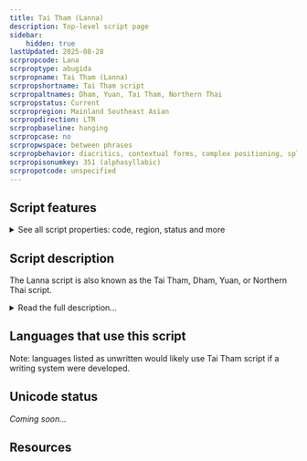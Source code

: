 ```yaml
---
title: Tai Tham (Lanna)
description: Top-level script page
sidebar:
    hidden: true
lastUpdated: 2025-08-28
scrpropcode: Lana
scrproptype: abugida
scrpropname: Tai Tham (Lanna)
scrpropshortname: Tai Tham script
scrpropaltnames: Dham, Yuan, Tai Tham, Northern Thai
scrpropstatus: Current
scrpropregion: Mainland Southeast Asian
scrpropdirection: LTR
scrpropbaseline: hanging
scrpropcase: no
scrpropwspace: between phrases
scrpropbehavior: diacritics, contextual forms, complex positioning, split graphs, required ligatures
scrpropisonumkey: 351 (alphasyllabic)
scrpropotcode: unspecified
---
```



## Script features

<details>
<summary> See all script properties: code, region, status and more</summary>
<ScriptInfo />
</details>

## Script description

The Lanna script is also known as the Tai Tham, Dham, Yuan, or Northern Thai script.

<details>
<summary>Read the full description...</summary>It has been used for writing the Northern Thai, Lü and Khün languages. Northern Thai is the biggest language group which uses the script, with 6million speakers, but literacy is low. Lü is now written in the [New Tai Lue](/scrlang/script-talu) script, although some speakers born before 1950 are still literate in Lanna. The script has religious significance and is used in Buddhist monasteries.

Consonants bear an inherent [a] vowel, which can be modified using dependent vowel symbols which are joined to the consonant. Combinations of dependent vowels are used to represent glides and diphthongs. Some basic vowels are represented by [digraphs](/reference/glossary#multig), that is, the symbol used to represent them consists of more than one component. There are also eight independent vowel symbols which are used at the start of a syllable. Some vowels are used only for specific languages.

Most consonants take two forms: a full form and a combining form. The combining form tends to be smaller and is written below or alongside a full consonant. The Lanna script is unusual in that joining a full and a combining consonant does not necessarily produce a consonant cluster; the inherent vowel in the first consonant may still be present. 

<span style='color: red'>_Missing image: LannaKLA.png_</span>

A combining consonant can also join to a dependent vowel in a closed syllable, or to represent the first consonant of the following syllable. In these cases, it is often down to the preference of the writer whether the full or the subjoined form of a consonant is used. Hence, there are different ways of spelling many words.

In addition, there are seven dependent consonant symbols which are used at the end of a syllable or to form consonant clusters. Some of these are specific to particular languages.

There are three classes of consonants, which helps to indicate the tone of a syllable. Vowel length also partly determines tone. In addition, various language-specific tone marks are used to further represent tone.

Four script-specific punctuation marks are used, in combination with Latin punctuation. Other non-alphabetic symbols are used to mark the beginning and end of sections of text. There are also three logographs representing 'village', 'city' and 'heaven'. 

<span style='color: red'>_Missing image: LannaLogs.png_</span>

Lanna has two sets of digits, representing the numbers 0-9. One of these is used largely for religious purposes; the other is in common use. It is speculated that the common set, called hora, was historically used for astrological purposes, 'hora' being name of one of the main branches of Vedic astrology. Numbers 1-4 in  each system are shown below.

<span style='color: red'>_Missing image: LannaDigits.png_</span>
</details>

## Languages that use this script

Note: languages listed as unwritten would likely use Tai Tham script if a writing system were developed.

<WsList script='Lana' wsMax='5' />

## Unicode status

_Coming soon..._

## Resources

<ScriptResources detailSummary='seemore' />

